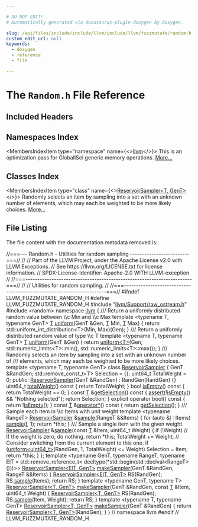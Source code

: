 ```yaml
---

# DO NOT EDIT!
# Automatically generated via docusaurus-plugin-doxygen by Doxygen.

slug: /api/files/include/include/llvm/include/llvm/fuzzmutate/random-h
custom_edit_url: null
keywords:
  - doxygen
  - reference
  - file

---
```





# The `Random.h` File Reference

<DoxygenPage pluginConfig={pluginConfig}>



## Included Headers

<IncludesList>
<IncludesListItem
  filePath="llvm/Support/raw_ostream.h"
  permalink="/docs/api/files/include/include/llvm/include/llvm/support/raw-ostream-h"
  isLocal="true" />
<IncludesListItem
  filePath="random"
  permalink=""
  isLocal="false" />
</IncludesList>

## Namespaces Index

<MembersIndex>

<MembersIndexItem
  type="namespace"
  name={<><a href="/docs/api/namespaces/llvm">llvm</a></>}>
This is an optimization pass for GlobalISel generic memory operations. <a href="/docs/api/namespaces/llvm/#details">More...</a>
</MembersIndexItem>

</MembersIndex>

## Classes Index

<MembersIndex>

<MembersIndexItem
  type="class"
  name={<><a href="/docs/api/classes/llvm/reservoirsampler">ReservoirSampler&lt;T, GenT&gt;</a></>}>
Randomly selects an item by sampling into a set with an unknown number of elements, which may each be weighted to be more likely choices. <a href="/docs/api/classes/llvm/reservoirsampler/#details">More...</a>
</MembersIndexItem>

</MembersIndex>


## File Listing

The file content with the documentation metadata removed is:

<ProgramListing>

<Link id="l00001" /><CodeLine lineNumber="1"><Highlight kind="comment">//===--- Random.h - Utilities for random sampling -------------------------===//</Highlight><Highlight kind="normal"></Highlight></CodeLine>
<Link id="l00002" /><CodeLine lineNumber="2"><Highlight kind="normal"></Highlight><Highlight kind="comment">//</Highlight><Highlight kind="normal"></Highlight></CodeLine>
<Link id="l00003" /><CodeLine lineNumber="3"><Highlight kind="normal"></Highlight><Highlight kind="comment">// Part of the LLVM Project, under the Apache License v2.0 with LLVM Exceptions.</Highlight><Highlight kind="normal"></Highlight></CodeLine>
<Link id="l00004" /><CodeLine lineNumber="4"><Highlight kind="normal"></Highlight><Highlight kind="comment">// See https://llvm.org/LICENSE.txt for license information.</Highlight><Highlight kind="normal"></Highlight></CodeLine>
<Link id="l00005" /><CodeLine lineNumber="5"><Highlight kind="normal"></Highlight><Highlight kind="comment">// SPDX-License-Identifier: Apache-2.0 WITH LLVM-exception</Highlight><Highlight kind="normal"></Highlight></CodeLine>
<Link id="l00006" /><CodeLine lineNumber="6"><Highlight kind="normal"></Highlight><Highlight kind="comment">//</Highlight><Highlight kind="normal"></Highlight></CodeLine>
<Link id="l00007" /><CodeLine lineNumber="7"><Highlight kind="normal"></Highlight><Highlight kind="comment">//===----------------------------------------------------------------------===//</Highlight><Highlight kind="normal"></Highlight></CodeLine>
<Link id="l00008" /><CodeLine lineNumber="8"><Highlight kind="normal"></Highlight><Highlight kind="comment">//</Highlight><Highlight kind="normal"></Highlight></CodeLine>
<Link id="l00009" /><CodeLine lineNumber="9"><Highlight kind="normal"></Highlight><Highlight kind="comment">// Utilities for random sampling.</Highlight><Highlight kind="normal"></Highlight></CodeLine>
<Link id="l00010" /><CodeLine lineNumber="10"><Highlight kind="normal"></Highlight><Highlight kind="comment">//</Highlight><Highlight kind="normal"></Highlight></CodeLine>
<Link id="l00011" /><CodeLine lineNumber="11"><Highlight kind="normal"></Highlight><Highlight kind="comment">//===----------------------------------------------------------------------===//</Highlight><Highlight kind="normal"></Highlight></CodeLine>
<Link id="l00012" /><CodeLine lineNumber="12"><Highlight kind="normal"></Highlight></CodeLine>
<Link id="l00013" /><CodeLine lineNumber="13"><Highlight kind="normal"></Highlight><Highlight kind="preprocessor">#ifndef LLVM&#95;FUZZMUTATE&#95;RANDOM&#95;H</Highlight><Highlight kind="normal"></Highlight></CodeLine>
<Link id="l00014" /><CodeLine lineNumber="14"><Highlight kind="normal"></Highlight><Highlight kind="preprocessor">#define LLVM&#95;FUZZMUTATE&#95;RANDOM&#95;H</Highlight><Highlight kind="normal"></Highlight></CodeLine>
<Link id="l00015" /><CodeLine lineNumber="15"><Highlight kind="normal"></Highlight></CodeLine>
<Link id="l00016" /><CodeLine lineNumber="16"><Highlight kind="normal"></Highlight><Highlight kind="preprocessor">#include &quot;<a href="/docs/api/files/include/include/llvm/include/llvm/support/raw-ostream-h">llvm/Support/raw&#95;ostream.h</a>&quot;</Highlight><Highlight kind="normal"></Highlight></CodeLine>
<Link id="l00017" /><CodeLine lineNumber="17"><Highlight kind="normal"></Highlight><Highlight kind="preprocessor">#include &lt;random&gt;</Highlight><Highlight kind="normal"></Highlight></CodeLine>
<Link id="l00018" /><CodeLine lineNumber="18"><Highlight kind="normal"></Highlight><Highlight kind="keyword">namespace </Highlight><Highlight kind="normal"><a href="/docs/api/namespaces/llvm">llvm</a> &#123;</Highlight></CodeLine>
<Link id="l00019" /><CodeLine lineNumber="19"><Highlight kind="normal"></Highlight><Highlight kind="comment"></Highlight></CodeLine>
<Link id="l00020" /><CodeLine lineNumber="20"><Highlight kind="comment">/// Return a uniformly distributed random value between \\c Min and \\c Max</Highlight><Highlight kind="normal"></Highlight></CodeLine>
<Link id="l00021" /><CodeLine lineNumber="21" lineLink="/docs/api/namespaces/llvm/#af2a9add76255a5e6dc09b1a5f9505f21"><Highlight kind="normal"></Highlight><Highlight kind="keyword">template</Highlight><Highlight kind="normal"> &lt;</Highlight><Highlight kind="keyword">typename</Highlight><Highlight kind="normal"> T, </Highlight><Highlight kind="keyword">typename</Highlight><Highlight kind="normal"> GenT&gt; <a href="/docs/api/files/lib/lib/target/lib/target/mips/mips16isellowering-cpp/#a0acb682b8260ab1c60b918599864e2e5">T</a> <a href="/docs/api/namespaces/llvm/#af2a9add76255a5e6dc09b1a5f9505f21">uniform</a>(GenT &amp;Gen, <a href="/docs/api/files/lib/lib/target/lib/target/mips/mips16isellowering-cpp/#a0acb682b8260ab1c60b918599864e2e5">T</a> Min, <a href="/docs/api/files/lib/lib/target/lib/target/mips/mips16isellowering-cpp/#a0acb682b8260ab1c60b918599864e2e5">T</a> Max) &#123;</Highlight></CodeLine>
<Link id="l00022" /><CodeLine lineNumber="22"><Highlight kind="normal">  </Highlight><Highlight kind="keywordflow">return</Highlight><Highlight kind="normal"> std::uniform&#95;int&#95;distribution&lt;T&gt;(Min, Max)(Gen);</Highlight></CodeLine>
<Link id="l00023" /><CodeLine lineNumber="23"><Highlight kind="normal">&#125;</Highlight></CodeLine>
<Link id="l00024" /><CodeLine lineNumber="24"><Highlight kind="normal"></Highlight><Highlight kind="comment"></Highlight></CodeLine>
<Link id="l00025" /><CodeLine lineNumber="25"><Highlight kind="comment">/// Return a uniformly distributed random value of type \\c T</Highlight><Highlight kind="normal"></Highlight></CodeLine>
<Link id="l00026" /><CodeLine lineNumber="26" lineLink="/docs/api/namespaces/llvm/#af23ea0f628e11395af9e2a956923927b"><Highlight kind="normal"></Highlight><Highlight kind="keyword">template</Highlight><Highlight kind="normal"> &lt;</Highlight><Highlight kind="keyword">typename</Highlight><Highlight kind="normal"> T, </Highlight><Highlight kind="keyword">typename</Highlight><Highlight kind="normal"> GenT&gt; <a href="/docs/api/files/lib/lib/target/lib/target/mips/mips16isellowering-cpp/#a0acb682b8260ab1c60b918599864e2e5">T</a> <a href="/docs/api/namespaces/llvm/#af2a9add76255a5e6dc09b1a5f9505f21">uniform</a>(GenT &amp;Gen) &#123;</Highlight></CodeLine>
<Link id="l00027" /><CodeLine lineNumber="27"><Highlight kind="normal">  </Highlight><Highlight kind="keywordflow">return</Highlight><Highlight kind="normal"> <a href="/docs/api/namespaces/llvm/#af2a9add76255a5e6dc09b1a5f9505f21">uniform&lt;T&gt;</a>(Gen, std::numeric&#95;limits&lt;T&gt;::min(),</Highlight></CodeLine>
<Link id="l00028" /><CodeLine lineNumber="28"><Highlight kind="normal">                    std::numeric&#95;limits&lt;T&gt;::max());</Highlight></CodeLine>
<Link id="l00029" /><CodeLine lineNumber="29"><Highlight kind="normal">&#125;</Highlight></CodeLine>
<Link id="l00030" /><CodeLine lineNumber="30"><Highlight kind="normal"></Highlight><Highlight kind="comment"></Highlight></CodeLine>
<Link id="l00031" /><CodeLine lineNumber="31"><Highlight kind="comment">/// Randomly selects an item by sampling into a set with an unknown number of</Highlight></CodeLine>
<Link id="l00032" /><CodeLine lineNumber="32"><Highlight kind="comment">/// elements, which may each be weighted to be more likely choices.</Highlight><Highlight kind="normal"></Highlight></CodeLine>
<Link id="l00033" /><CodeLine lineNumber="33" lineLink="/docs/api/classes/llvm/reservoirsampler"><Highlight kind="normal"></Highlight><Highlight kind="keyword">template</Highlight><Highlight kind="normal"> &lt;</Highlight><Highlight kind="keyword">typename</Highlight><Highlight kind="normal"> T, </Highlight><Highlight kind="keyword">typename</Highlight><Highlight kind="normal"> GenT&gt; </Highlight><Highlight kind="keyword">class </Highlight><Highlight kind="normal"><a href="/docs/api/classes/llvm/reservoirsampler/#a7a83d7113005fb150948c72547189aca">ReservoirSampler</a> &#123;</Highlight></CodeLine>
<Link id="l00034" /><CodeLine lineNumber="34"><Highlight kind="normal">  GenT &amp;RandGen;</Highlight></CodeLine>
<Link id="l00035" /><CodeLine lineNumber="35"><Highlight kind="normal">  std::remove&#95;const&#95;t&lt;T&gt; Selection = &#123;&#125;;</Highlight></CodeLine>
<Link id="l00036" /><CodeLine lineNumber="36"><Highlight kind="normal">  uint64&#95;t TotalWeight = 0;</Highlight></CodeLine>
<Link id="l00037" /><CodeLine lineNumber="37"><Highlight kind="normal"></Highlight></CodeLine>
<Link id="l00038" /><CodeLine lineNumber="38"><Highlight kind="normal"></Highlight><Highlight kind="keyword">public</Highlight><Highlight kind="normal">:</Highlight></CodeLine>
<Link id="l00039" /><CodeLine lineNumber="39" lineLink="/docs/api/classes/llvm/reservoirsampler/#a7a83d7113005fb150948c72547189aca"><Highlight kind="normal">  <a href="/docs/api/classes/llvm/reservoirsampler/#a7a83d7113005fb150948c72547189aca">ReservoirSampler</a>(GenT &amp;RandGen) : RandGen(RandGen) &#123;&#125;</Highlight></CodeLine>
<Link id="l00040" /><CodeLine lineNumber="40"><Highlight kind="normal"></Highlight></CodeLine>
<Link id="l00041" /><CodeLine lineNumber="41" lineLink="/docs/api/classes/llvm/reservoirsampler/#ac416c92f03d6fff18f1e2eae2435d8d0"><Highlight kind="normal">  uint64&#95;t <a href="/docs/api/classes/llvm/reservoirsampler/#ac416c92f03d6fff18f1e2eae2435d8d0">totalWeight</a>()</Highlight><Highlight kind="keyword"> const </Highlight><Highlight kind="normal">&#123; </Highlight><Highlight kind="keywordflow">return</Highlight><Highlight kind="normal"> TotalWeight; &#125;</Highlight></CodeLine>
<Link id="l00042" /><CodeLine lineNumber="42" lineLink="/docs/api/classes/llvm/reservoirsampler/#a1b5c49b28c6282832fda72acc3e8fadc"><Highlight kind="normal">  </Highlight><Highlight kind="keywordtype">bool</Highlight><Highlight kind="normal"> <a href="/docs/api/classes/llvm/reservoirsampler/#a1b5c49b28c6282832fda72acc3e8fadc">isEmpty</a>()</Highlight><Highlight kind="keyword"> const </Highlight><Highlight kind="normal">&#123; </Highlight><Highlight kind="keywordflow">return</Highlight><Highlight kind="normal"> TotalWeight == 0; &#125;</Highlight></CodeLine>
<Link id="l00043" /><CodeLine lineNumber="43"><Highlight kind="normal"></Highlight></CodeLine>
<Link id="l00044" /><CodeLine lineNumber="44" lineLink="/docs/api/classes/llvm/reservoirsampler/#a7814cec199fa22278f14473d723d2a57"><Highlight kind="normal">  </Highlight><Highlight kind="keyword">const</Highlight><Highlight kind="normal"> <a href="/docs/api/files/lib/lib/target/lib/target/mips/mips16isellowering-cpp/#a0acb682b8260ab1c60b918599864e2e5">T</a> &amp;<a href="/docs/api/classes/llvm/reservoirsampler/#a7814cec199fa22278f14473d723d2a57">getSelection</a>()</Highlight><Highlight kind="keyword"> const </Highlight><Highlight kind="normal">&#123;</Highlight></CodeLine>
<Link id="l00045" /><CodeLine lineNumber="45"><Highlight kind="normal">    <a href="/docs/api/files/lib/lib/target/lib/target/amdgpu/silowercontrolflow-cpp/#a4868c5d81c5ccc98c47aeab6244346a0">assert</a>(!<a href="/docs/api/classes/llvm/reservoirsampler/#a1b5c49b28c6282832fda72acc3e8fadc">isEmpty</a>() &amp;&amp; </Highlight><Highlight kind="stringliteral">&quot;Nothing selected&quot;</Highlight><Highlight kind="normal">);</Highlight></CodeLine>
<Link id="l00046" /><CodeLine lineNumber="46"><Highlight kind="normal">    </Highlight><Highlight kind="keywordflow">return</Highlight><Highlight kind="normal"> Selection;</Highlight></CodeLine>
<Link id="l00047" /><CodeLine lineNumber="47"><Highlight kind="normal">  &#125;</Highlight></CodeLine>
<Link id="l00048" /><CodeLine lineNumber="48"><Highlight kind="normal"></Highlight></CodeLine>
<Link id="l00049" /><CodeLine lineNumber="49" lineLink="/docs/api/classes/llvm/reservoirsampler/#ab812f9eb6d9e5b340ef9f479b811dd83"><Highlight kind="normal">  </Highlight><Highlight kind="keyword">explicit</Highlight><Highlight kind="normal"> </Highlight><Highlight kind="keyword">operator</Highlight><Highlight kind="normal"> bool()</Highlight><Highlight kind="keyword"> const </Highlight><Highlight kind="normal">&#123; </Highlight><Highlight kind="keywordflow">return</Highlight><Highlight kind="normal"> !<a href="/docs/api/classes/llvm/reservoirsampler/#a1b5c49b28c6282832fda72acc3e8fadc">isEmpty</a>(); &#125;</Highlight></CodeLine>
<Link id="l00050" /><CodeLine lineNumber="50" lineLink="/docs/api/classes/llvm/reservoirsampler/#a29f22f8775d32e13df07be5dd7da1dc0"><Highlight kind="normal">  </Highlight><Highlight kind="keyword">const</Highlight><Highlight kind="normal"> <a href="/docs/api/files/lib/lib/target/lib/target/mips/mips16isellowering-cpp/#a0acb682b8260ab1c60b918599864e2e5">T</a> &amp;<a href="/docs/api/classes/llvm/reservoirsampler/#a29f22f8775d32e13df07be5dd7da1dc0">operator&#42;</a>()</Highlight><Highlight kind="keyword"> const </Highlight><Highlight kind="normal">&#123; </Highlight><Highlight kind="keywordflow">return</Highlight><Highlight kind="normal"> <a href="/docs/api/classes/llvm/reservoirsampler/#a7814cec199fa22278f14473d723d2a57">getSelection</a>(); &#125;</Highlight></CodeLine>
<Link id="l00051" /><CodeLine lineNumber="51"><Highlight kind="normal"></Highlight><Highlight kind="comment"></Highlight></CodeLine>
<Link id="l00052" /><CodeLine lineNumber="52"><Highlight kind="comment">  /// Sample each item in \\c Items with unit weight</Highlight><Highlight kind="normal"></Highlight></CodeLine>
<Link id="l00053" /><CodeLine lineNumber="53" lineLink="/docs/api/classes/llvm/reservoirsampler/#a7444f0c4477db6ea084c6e589118f351"><Highlight kind="normal">  </Highlight><Highlight kind="keyword">template</Highlight><Highlight kind="normal"> &lt;</Highlight><Highlight kind="keyword">typename</Highlight><Highlight kind="normal"> RangeT&gt; <a href="/docs/api/classes/llvm/reservoirsampler/#a7a83d7113005fb150948c72547189aca">ReservoirSampler</a> &amp;<a href="/docs/api/classes/llvm/reservoirsampler/#a7444f0c4477db6ea084c6e589118f351">sample</a>(RangeT &amp;&amp;Items) &#123;</Highlight></CodeLine>
<Link id="l00054" /><CodeLine lineNumber="54"><Highlight kind="normal">    </Highlight><Highlight kind="keywordflow">for</Highlight><Highlight kind="normal"> (</Highlight><Highlight kind="keyword">auto</Highlight><Highlight kind="normal"> &amp;<a href="/docs/api/files/lib/lib/support/md5-cpp/#ac0eafdc9ee161b71e7af98af736952fd">I</a> : Items)</Highlight></CodeLine>
<Link id="l00055" /><CodeLine lineNumber="55"><Highlight kind="normal">      <a href="/docs/api/classes/llvm/reservoirsampler/#a7444f0c4477db6ea084c6e589118f351">sample</a>(<a href="/docs/api/files/lib/lib/support/md5-cpp/#ac0eafdc9ee161b71e7af98af736952fd">I</a>, 1);</Highlight></CodeLine>
<Link id="l00056" /><CodeLine lineNumber="56"><Highlight kind="normal">    </Highlight><Highlight kind="keywordflow">return</Highlight><Highlight kind="normal"> &#42;</Highlight><Highlight kind="keyword">this</Highlight><Highlight kind="normal">;</Highlight></CodeLine>
<Link id="l00057" /><CodeLine lineNumber="57"><Highlight kind="normal">  &#125;</Highlight></CodeLine>
<Link id="l00058" /><CodeLine lineNumber="58"><Highlight kind="normal"></Highlight><Highlight kind="comment"></Highlight></CodeLine>
<Link id="l00059" /><CodeLine lineNumber="59"><Highlight kind="comment">  /// Sample a single item with the given weight.</Highlight><Highlight kind="normal"></Highlight></CodeLine>
<Link id="l00060" /><CodeLine lineNumber="60" lineLink="/docs/api/classes/llvm/reservoirsampler/#a0fad978066302c15448a977435c14304"><Highlight kind="normal">  <a href="/docs/api/classes/llvm/reservoirsampler/#a7a83d7113005fb150948c72547189aca">ReservoirSampler</a> &amp;<a href="/docs/api/classes/llvm/reservoirsampler/#a0fad978066302c15448a977435c14304">sample</a>(</Highlight><Highlight kind="keyword">const</Highlight><Highlight kind="normal"> <a href="/docs/api/files/lib/lib/target/lib/target/mips/mips16isellowering-cpp/#a0acb682b8260ab1c60b918599864e2e5">T</a> &amp;Item, uint64&#95;t Weight) &#123;</Highlight></CodeLine>
<Link id="l00061" /><CodeLine lineNumber="61"><Highlight kind="normal">    </Highlight><Highlight kind="keywordflow">if</Highlight><Highlight kind="normal"> (!Weight)</Highlight></CodeLine>
<Link id="l00062" /><CodeLine lineNumber="62"><Highlight kind="normal">      </Highlight><Highlight kind="comment">// If the weight is zero, do nothing.</Highlight><Highlight kind="normal"></Highlight></CodeLine>
<Link id="l00063" /><CodeLine lineNumber="63"><Highlight kind="normal">      </Highlight><Highlight kind="keywordflow">return</Highlight><Highlight kind="normal"> &#42;</Highlight><Highlight kind="keyword">this</Highlight><Highlight kind="normal">;</Highlight></CodeLine>
<Link id="l00064" /><CodeLine lineNumber="64"><Highlight kind="normal">    TotalWeight += Weight;</Highlight></CodeLine>
<Link id="l00065" /><CodeLine lineNumber="65"><Highlight kind="normal">    </Highlight><Highlight kind="comment">// Consider switching from the current element to this one.</Highlight><Highlight kind="normal"></Highlight></CodeLine>
<Link id="l00066" /><CodeLine lineNumber="66"><Highlight kind="normal">    </Highlight><Highlight kind="keywordflow">if</Highlight><Highlight kind="normal"> (<a href="/docs/api/namespaces/llvm/#af2a9add76255a5e6dc09b1a5f9505f21">uniform&lt;uint64&#95;t&gt;</a>(RandGen, 1, TotalWeight) &lt;= Weight)</Highlight></CodeLine>
<Link id="l00067" /><CodeLine lineNumber="67"><Highlight kind="normal">      Selection = Item;</Highlight></CodeLine>
<Link id="l00068" /><CodeLine lineNumber="68"><Highlight kind="normal">    </Highlight><Highlight kind="keywordflow">return</Highlight><Highlight kind="normal"> &#42;</Highlight><Highlight kind="keyword">this</Highlight><Highlight kind="normal">;</Highlight></CodeLine>
<Link id="l00069" /><CodeLine lineNumber="69"><Highlight kind="normal">  &#125;</Highlight></CodeLine>
<Link id="l00070" /><CodeLine lineNumber="70"><Highlight kind="normal">&#125;;</Highlight></CodeLine>
<Link id="l00071" /><CodeLine lineNumber="71"><Highlight kind="normal"></Highlight></CodeLine>
<Link id="l00072" /><CodeLine lineNumber="72"><Highlight kind="normal"></Highlight><Highlight kind="keyword">template</Highlight><Highlight kind="normal"> &lt;</Highlight><Highlight kind="keyword">typename</Highlight><Highlight kind="normal"> GenT, </Highlight><Highlight kind="keyword">typename</Highlight><Highlight kind="normal"> RangeT,</Highlight></CodeLine>
<Link id="l00073" /><CodeLine lineNumber="73"><Highlight kind="normal">          </Highlight><Highlight kind="keyword">typename</Highlight><Highlight kind="normal"> ElT = std::remove&#95;reference&#95;t&lt;</Highlight></CodeLine>
<Link id="l00074" /><CodeLine lineNumber="74"><Highlight kind="normal">              </Highlight><Highlight kind="keyword">decltype</Highlight><Highlight kind="normal">(&#42;std::begin(std::declval&lt;RangeT&gt;()))&gt;&gt;</Highlight></CodeLine>
<Link id="l00075" /><CodeLine lineNumber="75" lineLink="/docs/api/namespaces/llvm/#a6695fbc0cb8edb5aede4af74f2ef95d0"><Highlight kind="normal"><a href="/docs/api/classes/llvm/reservoirsampler">ReservoirSampler&lt;ElT, GenT&gt;</a> <a href="/docs/api/namespaces/llvm/#a6695fbc0cb8edb5aede4af74f2ef95d0">makeSampler</a>(GenT &amp;RandGen, RangeT &amp;&amp;Items) &#123;</Highlight></CodeLine>
<Link id="l00076" /><CodeLine lineNumber="76"><Highlight kind="normal">  <a href="/docs/api/classes/llvm/reservoirsampler">ReservoirSampler&lt;ElT, GenT&gt;</a> RS(RandGen);</Highlight></CodeLine>
<Link id="l00077" /><CodeLine lineNumber="77"><Highlight kind="normal">  RS.<a href="/docs/api/classes/llvm/reservoirsampler/#a7444f0c4477db6ea084c6e589118f351">sample</a>(Items);</Highlight></CodeLine>
<Link id="l00078" /><CodeLine lineNumber="78"><Highlight kind="normal">  </Highlight><Highlight kind="keywordflow">return</Highlight><Highlight kind="normal"> RS;</Highlight></CodeLine>
<Link id="l00079" /><CodeLine lineNumber="79"><Highlight kind="normal">&#125;</Highlight></CodeLine>
<Link id="l00080" /><CodeLine lineNumber="80"><Highlight kind="normal"></Highlight></CodeLine>
<Link id="l00081" /><CodeLine lineNumber="81"><Highlight kind="normal"></Highlight><Highlight kind="keyword">template</Highlight><Highlight kind="normal"> &lt;</Highlight><Highlight kind="keyword">typename</Highlight><Highlight kind="normal"> GenT, </Highlight><Highlight kind="keyword">typename</Highlight><Highlight kind="normal"> T&gt;</Highlight></CodeLine>
<Link id="l00082" /><CodeLine lineNumber="82" lineLink="/docs/api/namespaces/llvm/#a98f4c2b1971b0501104fffda9c3c943a"><Highlight kind="normal"><a href="/docs/api/classes/llvm/reservoirsampler">ReservoirSampler&lt;T, GenT&gt;</a> <a href="/docs/api/namespaces/llvm/#a6695fbc0cb8edb5aede4af74f2ef95d0">makeSampler</a>(GenT &amp;RandGen, </Highlight><Highlight kind="keyword">const</Highlight><Highlight kind="normal"> <a href="/docs/api/files/lib/lib/target/lib/target/mips/mips16isellowering-cpp/#a0acb682b8260ab1c60b918599864e2e5">T</a> &amp;Item,</Highlight></CodeLine>
<Link id="l00083" /><CodeLine lineNumber="83"><Highlight kind="normal">                                      uint64&#95;t Weight) &#123;</Highlight></CodeLine>
<Link id="l00084" /><CodeLine lineNumber="84"><Highlight kind="normal">  <a href="/docs/api/classes/llvm/reservoirsampler">ReservoirSampler&lt;T, GenT&gt;</a> RS(RandGen);</Highlight></CodeLine>
<Link id="l00085" /><CodeLine lineNumber="85"><Highlight kind="normal">  RS.<a href="/docs/api/classes/llvm/reservoirsampler/#a7444f0c4477db6ea084c6e589118f351">sample</a>(Item, Weight);</Highlight></CodeLine>
<Link id="l00086" /><CodeLine lineNumber="86"><Highlight kind="normal">  </Highlight><Highlight kind="keywordflow">return</Highlight><Highlight kind="normal"> RS;</Highlight></CodeLine>
<Link id="l00087" /><CodeLine lineNumber="87"><Highlight kind="normal">&#125;</Highlight></CodeLine>
<Link id="l00088" /><CodeLine lineNumber="88"><Highlight kind="normal"></Highlight></CodeLine>
<Link id="l00089" /><CodeLine lineNumber="89"><Highlight kind="normal"></Highlight><Highlight kind="keyword">template</Highlight><Highlight kind="normal"> &lt;</Highlight><Highlight kind="keyword">typename</Highlight><Highlight kind="normal"> T, </Highlight><Highlight kind="keyword">typename</Highlight><Highlight kind="normal"> GenT&gt;</Highlight></CodeLine>
<Link id="l00090" /><CodeLine lineNumber="90" lineLink="/docs/api/namespaces/llvm/#a0f730f3516e5a95b6dda3e45f6fbd283"><Highlight kind="normal"><a href="/docs/api/classes/llvm/reservoirsampler">ReservoirSampler&lt;T, GenT&gt;</a> <a href="/docs/api/namespaces/llvm/#a6695fbc0cb8edb5aede4af74f2ef95d0">makeSampler</a>(GenT &amp;RandGen) &#123;</Highlight></CodeLine>
<Link id="l00091" /><CodeLine lineNumber="91"><Highlight kind="normal">  </Highlight><Highlight kind="keywordflow">return</Highlight><Highlight kind="normal"> <a href="/docs/api/classes/llvm/reservoirsampler">ReservoirSampler&lt;T, GenT&gt;</a>(RandGen);</Highlight></CodeLine>
<Link id="l00092" /><CodeLine lineNumber="92"><Highlight kind="normal">&#125;</Highlight></CodeLine>
<Link id="l00093" /><CodeLine lineNumber="93"><Highlight kind="normal"></Highlight></CodeLine>
<Link id="l00094" /><CodeLine lineNumber="94"><Highlight kind="normal">&#125; </Highlight><Highlight kind="comment">// namespace llvm</Highlight><Highlight kind="normal"></Highlight></CodeLine>
<Link id="l00095" /><CodeLine lineNumber="95"><Highlight kind="normal"></Highlight></CodeLine>
<Link id="l00096" /><CodeLine lineNumber="96"><Highlight kind="normal"></Highlight><Highlight kind="preprocessor">#endif </Highlight><Highlight kind="comment">// LLVM&#95;FUZZMUTATE&#95;RANDOM&#95;H</Highlight><Highlight kind="normal"></Highlight></CodeLine>

</ProgramListing>


</DoxygenPage>
